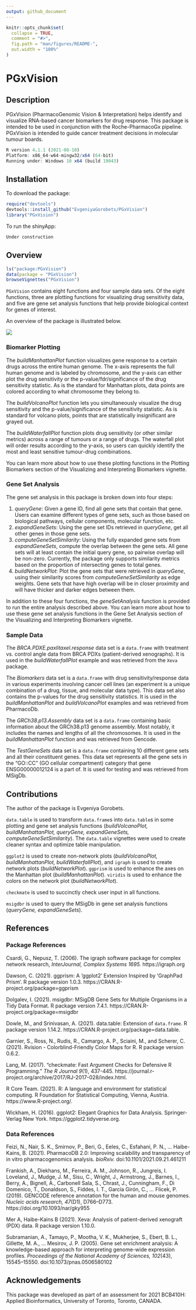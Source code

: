 ```yaml
---
output: github_document
---
```


<!-- README.md is generated from README.Rmd. Please edit that file -->

```r
knitr::opts_chunk$set(
  collapse = TRUE,
  comment = "#>",
  fig.path = "man/figures/README-",
  out.width = "100%"
)
```

# PGxVision

<!-- badges: start -->
<!-- badges: end -->

## Description

PGxVision (PharmacoGenomic Vision & Interpretation) helps identify and 
visualize RNA-based cancer biomarkers for drug response. This package is 
intended to be used in conjunction with the Roche-PharmacoGx pipeline. 
PGxVision is intended to guide cancer treatment decisions in molecular 
tumour boards.

``` r
R version 4.1.1 (2021-08-10)
Platform: x86_64-w64-mingw32/x64 (64-bit)
Running under: Windows 10 x64 (build 19043)
```

## Installation

To download the package:

``` r
require("devtools")
devtools::install_github("EvgeniyaGorobets/PGxVision")
library("PGxVision")
```

To run the shinyApp:
``` r
Under construction
```

## Overview

``` r
ls("package:PGxVision")
data(package = "PGxVision")
browseVignettes("PGxVision")
```

`PGxVision` contains eight functions and four sample data sets. Of the eight 
functions, three are plotting functions for visualizing drug sensitivity data, 
and five are gene set analysis functions that help provide biological context 
for genes of interest.

An overview of the package is illustrated below. 

![](./inst/extdata/figures/PGxVisionSummary.png)

### Biomarker Plotting

The _buildManhattanPlot_ function visualizes gene response to a certain drugs 
across the entire human genome. The x-axis represents the full human genome and 
is labeled by chromosome, and the y-axis can either plot the drug sensitivity 
or the p-value/fdr/significance of the drug sensitivity statistic. As is the 
standard for Manhattan plots, data points are colored according to what 
chromosome they belong to.

The _buildVolcanoPlot_ function lets you simultaneously visualize the drug 
sensitivity and the p-value/significance of the sensitivity statistic. As is 
standard for volcano plots, points that are statistically insignificant are 
grayed out. 

The _buildWaterfallPlot_ function plots drug sensitivity (or other similar 
metrics) across a range of tumours or a range of drugs. The waterfall plot will 
order results according to the y-axis, so users can quickly identify the most 
and least sensitive tumour-drug combinations.

You can learn more about how to use these plotting functions in the Plotting 
Biomarkers section of the Visualizing and Interpreting Biomarkers vignette.

### Gene Set Analysis

The gene set analysis in this package is broken down into four steps:

1. _queryGene_: Given a gene ID, find all gene sets that contain that gene. 
   Users can examine different types of gene sets, such as those based on 
   biological pathways, cellular components, molecular function, etc.
2. _expandGeneSets_: Using the gene set IDs retrieved in _queryGene_, get all 
   other genes in those gene sets.
3. _computeGeneSetSimilarity_: Using the fully expanded gene sets from 
   _expandGeneSets_, compute the overlap between the gene sets. All gene sets 
   will at least contain the initial query gene, so pairwise overlap will be 
   non-zero. Currently, the package only supports similarity metrics based on 
   the proportion of intersecting genes to total genes.
4. _buildNetworkPlot_: Plot the gene sets that were retrieved in _queryGene_, 
   using their similarity scores from _computeGeneSetSimilarity_ as edge 
   weights. Gene sets that have high overlap will be in closer proximity and 
   will have thicker and darker edges between them.
   
In addition to these four functions, the _geneSetAnalysis_ function is provided 
to run the entire analysis described above. You can learn more about how to use 
these gene set analysis functions in the Gene Set Analysis section of the 
Visualizing and Interpreting Biomarkers vignette.

### Sample Data

The _BRCA.PDXE.paxlitaxel.response_ data set is a `data.frame` with treatment 
vs. control angle data from BRCA PDXs (patient-derived xenographs). It is used 
in the _buildWaterfallPlot_ example and was retrieved from the `Xeva` package.

The _Biomarkers_ data set is a `data.frame` with drug sensitivity/response data 
in various experiments involving cancer cell lines (an experiment is a unique 
combination of a drug, tissue, and molecular data type). This data set 
also contains the p-values for the drug sensitivity statistics. It is used in 
the _buildManhattanPlot_ and _buildVolcanoPlot_ examples and was retrieved from 
PharmacoDb.

The _GRCh38.p13.Assembly_ data set is a `data.frame` containing basic 
information about the GRCh38.p13 genome assembly. Most notably, it includes the 
names and lengths of all the chromosomes. It is used in the 
_buildManhattanPlot_ function and was retrieved from Gencode.

The _TestGeneSets_ data set is a `data.frame` containing 10 different gene sets 
and all their constituent genes. This data set represents all the gene sets 
in the "GO::CC" (GO cellular compartment) category that gene ENSG00000012124 is 
a part of. It is used for testing and was retrieved from MSigDb.


## Contributions

The author of the package is Evgeniya Gorobets.

`data.table` is used to transform `data.frame`s into `data.table`s in some 
plotting and gene set analysis functions (_buildVolcanoPlot, buildManhattanPlot,
queryGene, expandGeneSets, computeGeneSetSimilarity_). The `data.table` 
vignettes were used to create cleaner syntax and optimize table manipulation. 

`ggplot2` is used to create non-network plots (_buildVolcanoPlot, 
buildManhattanPlot, buildWaterfallPlot_), and `igraph` is used to create network 
plots (_buildNetworkPlot_). `ggprism` is used to enhance the axes on the 
Manhattan plot (_buildManhattanPlot_). `viridis` is used to enhance the colors 
on the network plot (_buildNetworkPlot_).

`checkmate` is used to succinctly check user input in all functions.

`msigdbr` is used to query the MSigDb in gene set analysis functions 
(_queryGene, expandGeneSets_).

## References

### Package References

Csardi, G., Nepusz, T. (2006). The igraph software package for complex network 
  research, _InterJournal, Complex Systems 1695._ https://igraph.org
  
Dawson, C. (2021). ggprism: A 'ggplot2' Extension Inspired by 'GraphPad Prism'. 
  R package version 1.0.3. https://CRAN.R-project.org/package=ggprism
  
Dolgalev, I. (2021). msigdbr: MSigDB Gene Sets for Multiple Organisms in a Tidy 
  Data Format. R package version 7.4.1. 
  https://CRAN.R-project.org/package=msigdbr

Dowle, M., and Srinivasan, A. (2021). data.table: Extension of `data.frame`. 
  R package version 1.14.2. https://CRAN.R-project.org/package=data.table.
  
Garnier, S., Ross, N., Rudis, R., Camargo, A. P., Sciaini, M., and Scherer, C.
  (2021). Rvision - Colorblind-Friendly Color Maps for R. R package version 
  0.6.2.

Lang, M. (2017). “checkmate: Fast Argument Checks for Defensive R Programming.” 
  _The R Journal 9_(1), 437-445. 
  https://journal.r-project.org/archive/2017/RJ-2017-028/index.html.
  
R Core Team. (2021). R: A language and environment for statistical computing. R
   Foundation for Statistical Computing, Vienna, Austria. 
   https://www.R-project.org/.
   
Wickham, H. (2016). ggplot2: Elegant Graphics for Data Analysis. 
  Springer-Verlag New York. https://ggplot2.tidyverse.org.
  
  
### Data References

Feizi, N., Nair, S. K., Smirnov, P., Beri, G., Eeles, C., Esfahani, P. N., … 
  Haibe-Kains, B. (2021). PharmacoDB 2.0: Improving scalability and 
  transparency of in vitro pharmacogenomics analysis. _bioRxiv._ 
  doi:10.1101/2021.09.21.461211
  
Frankish, A., Diekhans, M., Ferreira, A. M., Johnson, R., Jungreis, I. 
  Loveland, J., Mudge, J. M., Sisu, C., Wright, J., Armstrong, J., Barnes, I., 
  Berry, A., Bignell, A., Carbonell Sala, S., Chrast, J., Cunningham, F., Di \
  Domenico, T., Donaldson, S., Fiddes, I. T., García Girón, C., … Flicek, P. 
  (2019). GENCODE reference annotation for the human and mouse genomes. 
  _Nucleic acids research, 47_(D1), D766–D773. 
  https://doi.org/10.1093/nar/gky955

Mer A, Haibe-Kains B (2021). Xeva: Analysis of patient-derived xenograft (PDX) 
  data. R package version 1.10.0.

Subramanian, A., Tamayo, P., Mootha, V. K., Mukherjee, S., Ebert, B. L., 
  Gillette, M. A., … Mesirov, J. P. (2005). Gene set enrichment analysis: 
  A knowledge-based approach for interpreting genome-wide expression profiles. 
  _Proceedings of the National Academy of Sciences, 102_(43), 15545–15550. 
  doi:10.1073/pnas.0506580102


## Acknowledgements

This package was developed as part of an assessment for 2021 BCB410H: 
Applied Bioinformatics, University of Toronto, Toronto, CANADA.
